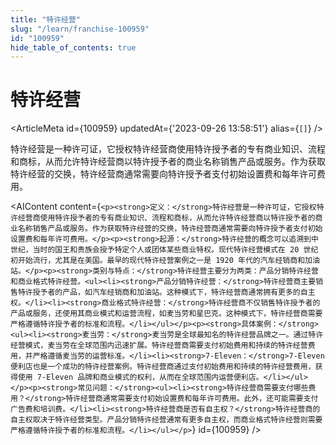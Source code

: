 ```yaml
---
title: "特许经营"
slug: "/learn/franchise-100959"
id: "100959"
hide_table_of_contents: true
---
```



# 特许经营

<ArticleMeta id={100959} updatedAt={'2023-09-26 13:58:51'} alias={`[]`} />
<div className='border-solid border-b border-t-0 my-4 border-[var(--ifm-color-gray-300)]' />

特许经营是一种许可证，它授权特许经营商使用特许授予者的专有商业知识、流程和商标，从而允许特许经营商以特许授予者的商业名称销售产品或服务。作为获取特许经营的交换，特许经营商通常需要向特许授予者支付初始设置费和每年许可费用。

<AIContent content={`<p><strong>定义：</strong>特许经营是一种许可证，它授权特许经营商使用特许授予者的专有商业知识、流程和商标，从而允许特许经营商以特许授予者的商业名称销售产品或服务。作为获取特许经营的交换，特许经营商通常需要向特许授予者支付初始设置费和每年许可费用。</p><p><strong>起源：</strong>特许经营的概念可以追溯到中世纪，当时的国王和贵族会授予特定个人或团体某些商业特权。现代特许经营模式在 20 世纪初开始流行，尤其是在美国。最早的现代特许经营案例之一是 1920 年代的汽车经销商和加油站。</p><p><strong>类别与特点：</strong>特许经营主要分为两类：产品分销特许经营和商业格式特许经营。<ul><li><strong>产品分销特许经营：</strong>特许经营商主要销售特许授予者的产品，如汽车经销商和加油站。这种模式下，特许经营商通常拥有更多的自主权。</li><li><strong>商业格式特许经营：</strong>特许经营商不仅销售特许授予者的产品或服务，还使用其商业模式和运营流程，如麦当劳和星巴克。这种模式下，特许经营商需要严格遵循特许授予者的标准和流程。</li></ul></p><p><strong>具体案例：</strong><ul><li><strong>麦当劳：</strong>麦当劳是全球最知名的特许经营品牌之一。通过特许经营模式，麦当劳在全球范围内迅速扩展。特许经营商需要支付初始费用和持续的特许经营费用，并严格遵循麦当劳的运营标准。</li><li><strong>7-Eleven：</strong>7-Eleven 便利店也是一个成功的特许经营案例。特许经营商通过支付初始费用和持续的特许经营费用，获得使用 7-Eleven 品牌和商业模式的权利，从而在全球范围内运营便利店。</li></ul></p><p><strong>常见问题：</strong><ul><li><strong>特许经营商需要支付哪些费用？</strong>特许经营商通常需要支付初始设置费和每年许可费用。此外，还可能需要支付广告费和培训费。</li><li><strong>特许经营商是否有自主权？</strong>特许经营商的自主权取决于特许经营类型。产品分销特许经营通常有更多自主权，而商业格式特许经营则需要严格遵循特许授予者的标准和流程。</li></ul></p>`} id={100959} />
